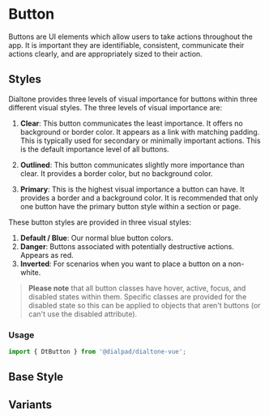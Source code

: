 
# Button

<Subtitle>
  Buttons are UI elements which allow users to take actions throughout the app.
  It is important they are identifiable, consistent, communicate their actions clearly,
  and are appropriately sized to their action.
</Subtitle>

## Styles

Dialtone provides three levels of visual importance for buttons within three different visual styles.
The three levels of visual importance are:

1. **Clear**: This button communicates the least importance. It offers no background or border color.
It appears as a link with matching padding. This is typically used for secondary or
minimally important actions. This is the default importance level of all buttons.

2. **Outlined**: This button communicates slightly more importance than clear. It provides a border color,
but no background color.

3. **Primary**: This is the highest visual importance a button can have.
It provides a border and a background color. It is recommended
that only one button have the primary button style within a section or page.

These button styles are provided in three visual styles:

1. **Default / Blue**: Our normal blue button colors.
2. **Danger**: Buttons associated with potentially destructive actions. Appears as red.
3. **Inverted**: For scenarios when you want to place a button on a non-white.

> **Please note** that all button classes have hover, active, focus, and disabled states within them.
Specific classes are provided for the disabled state so this can be applied to objects that
aren't buttons (or can't use the disabled attribute).

### Usage

```js
import { DtButton } from '@dialpad/dialtone-vue';
```

## Base Style

<Canvas>
  <Story id="elements-button--default" />
</Canvas>

## Variants

<Canvas>
  <Story id="elements-button--variants" />
</Canvas>
